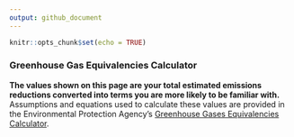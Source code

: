 ```yaml
---
output: github_document
---
```


```r
knitr::opts_chunk$set(echo = TRUE)
```

### Greenhouse Gas Equivalencies Calculator

**The values shown on this page are your total estimated emissions reductions converted into terms you are more likely to be familiar with.** Assumptions and equations used to calculate these values are provided in the Environmental Protection Agency's <a href="https://www.epa.gov/energy/greenhouse-gases-equivalencies-calculator-calculations-and-references" target ="_blank">Greenhouse Gases Equivalencies Calculator</a>. 
